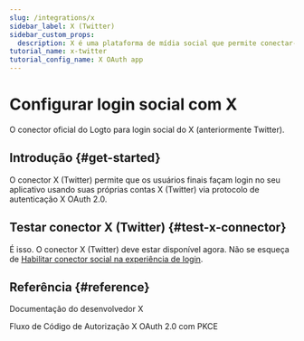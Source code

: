 ```yaml
---
slug: /integrations/x
sidebar_label: X (Twitter)
sidebar_custom_props:
  description: X é uma plataforma de mídia social que permite conectar-se com amigos e familiares.
tutorial_name: x-twitter
tutorial_config_name: X OAuth app
---
```




# Configurar login social com X

O conector oficial do Logto para login social do X (anteriormente Twitter).

<GuideTip />

## Introdução \{#get-started}

O conector X (Twitter) permite que os usuários finais façam login no seu aplicativo usando suas próprias contas X (Twitter) via protocolo de autenticação X OAuth 2.0.

<Integration />

## Testar conector X (Twitter) \{#test-x-connector}

É isso. O conector X (Twitter) deve estar disponível agora. Não se esqueça de [Habilitar conector social na experiência de login](/connectors/social-connectors/#enable-social-sign-in).

## Referência \{#reference}

<Url href="https://developer.x.com/en/docs">Documentação do desenvolvedor X</Url>

<Url href="https://developer.x.com/en/docs/authentication/oauth-2-0/authorization-code">
  Fluxo de Código de Autorização X OAuth 2.0 com PKCE
</Url>

